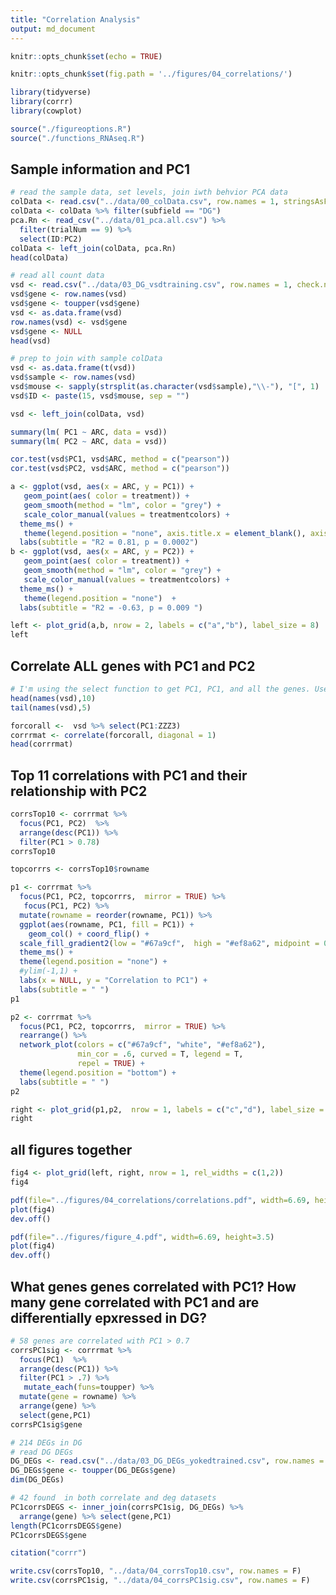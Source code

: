 ```yaml
---
title: "Correlation Analysis"
output: md_document
---
```


```r
knitr::opts_chunk$set(echo = TRUE)

knitr::opts_chunk$set(fig.path = '../figures/04_correlations/')
```


```r
library(tidyverse)
library(corrr)
library(cowplot)

source("./figureoptions.R")
source("./functions_RNAseq.R")
```

## Sample information and PC1

```r
# read the sample data, set levels, join iwth behvior PCA data
colData <- read.csv("../data/00_colData.csv", row.names = 1, stringsAsFactors = T)
colData <- colData %>% filter(subfield == "DG")
pca.Rn <- read_csv("../data/01_pca.all.csv") %>% 
  filter(trialNum == 9) %>% 
  select(ID:PC2)
colData <- left_join(colData, pca.Rn)
head(colData)
```

```r
# read all count data
vsd <- read.csv("../data/03_DG_vsdtraining.csv", row.names = 1, check.names = F) 
vsd$gene <- row.names(vsd)
vsd$gene <- toupper(vsd$gene)
vsd <- as.data.frame(vsd)
row.names(vsd) <- vsd$gene
vsd$gene <- NULL
head(vsd)

# prep to join with sample colData
vsd <- as.data.frame(t(vsd))
vsd$sample <- row.names(vsd)
vsd$mouse <- sapply(strsplit(as.character(vsd$sample),"\\-"), "[", 1)
vsd$ID <- paste(15, vsd$mouse, sep = "")

vsd <- left_join(colData, vsd)
```



```r
summary(lm( PC1 ~ ARC, data = vsd))
summary(lm( PC2 ~ ARC, data = vsd))

cor.test(vsd$PC1, vsd$ARC, method = c("pearson"))
cor.test(vsd$PC2, vsd$ARC, method = c("pearson"))

a <- ggplot(vsd, aes(x = ARC, y = PC1)) +
   geom_point(aes( color = treatment)) + 
   geom_smooth(method = "lm", color = "grey") +
   scale_color_manual(values = treatmentcolors) +
  theme_ms() +
   theme(legend.position = "none", axis.title.x = element_blank(), axis.text.x = element_blank())  +
  labs(subtitle = "R2 = 0.81, p = 0.0002")
b <- ggplot(vsd, aes(x = ARC, y = PC2)) +
   geom_point(aes( color = treatment)) + 
   geom_smooth(method = "lm", color = "grey") +
   scale_color_manual(values = treatmentcolors) +
  theme_ms() +
   theme(legend.position = "none")  +
  labs(subtitle = "R2 = -0.63, p = 0.009 ")

left <- plot_grid(a,b, nrow = 2, labels = c("a","b"), label_size = 8)
left
```


## Correlate ALL genes with PC1 and PC2

```r

# I'm using the select function to get PC1, PC1, and all the genes. Use `tail(names(vsd),5)` to see that last genes is "ZZZ3"
head(names(vsd),10)
tail(names(vsd),5)

forcorall <-  vsd %>% select(PC1:ZZZ3)
corrrmat <- correlate(forcorall, diagonal = 1) 
head(corrrmat)
```

## Top 11 correlations with PC1 and their relationship with PC2

```r
corrsTop10 <- corrrmat %>% 
  focus(PC1, PC2)  %>% 
  arrange(desc(PC1)) %>% 
  filter(PC1 > 0.78) 
corrsTop10

topcorrrs <- corrsTop10$rowname

p1 <- corrrmat %>% 
  focus(PC1, PC2, topcorrrs,  mirror = TRUE) %>% 
   focus(PC1, PC2) %>%
  mutate(rowname = reorder(rowname, PC1)) %>%
  ggplot(aes(rowname, PC1, fill = PC1)) +
    geom_col() + coord_flip() +
  scale_fill_gradient2(low = "#67a9cf",  high = "#ef8a62", midpoint = 0) +
  theme_ms() +
  theme(legend.position = "none") +
  #ylim(-1,1) +
  labs(x = NULL, y = "Correlation to PC1") +
  labs(subtitle = " ")
p1 

p2 <- corrrmat %>% 
  focus(PC1, PC2, topcorrrs,  mirror = TRUE) %>% 
  rearrange() %>% 
  network_plot(colors = c("#67a9cf", "white", "#ef8a62"),
               min_cor = .6, curved = T, legend = T,
               repel = TRUE) + 
  theme(legend.position = "bottom") +
  labs(subtitle = " ")
p2 

right <- plot_grid(p1,p2,  nrow = 1, labels = c("c","d"), label_size = 8)
right
```

## all figures together

```r
fig4 <- plot_grid(left, right, nrow = 1, rel_widths = c(1,2))
fig4

pdf(file="../figures/04_correlations/correlations.pdf", width=6.69, height=3.5)
plot(fig4)
dev.off()

pdf(file="../figures/figure_4.pdf", width=6.69, height=3.5)
plot(fig4)
dev.off()
```

## What genes genes correlated with PC1? How many gene correlated with PC1 and are differentially epxressed in DG?

```r
# 58 genes are correlated with PC1 > 0.7
corrsPC1sig <- corrrmat %>% 
  focus(PC1)  %>% 
  arrange(desc(PC1)) %>% 
  filter(PC1 > .7) %>%
   mutate_each(funs=toupper) %>%
  mutate(gene = rowname) %>% 
  arrange(gene) %>% 
  select(gene,PC1)   
corrsPC1sig$gene

# 214 DEGs in DG
# read DG DEGs
DG_DEGs <- read.csv("../data/03_DG_DEGs_yokedtrained.csv", row.names = 1, check.names = F) 
DG_DEGs$gene <- toupper(DG_DEGs$gene)
dim(DG_DEGs)

# 42 found  in both correlate and deg datasets
PC1corrsDEGS <- inner_join(corrsPC1sig, DG_DEGs) %>% 
  arrange(gene) %>% select(gene,PC1)   
length(PC1corrsDEGS$gene)
PC1corrsDEGS$gene
```



```r
citation("corrr")
```

```r
write.csv(corrsTop10, "../data/04_corrsTop10.csv", row.names = F)
write.csv(corrsPC1sig, "../data/04_corrsPC1sig.csv", row.names = F)
```
